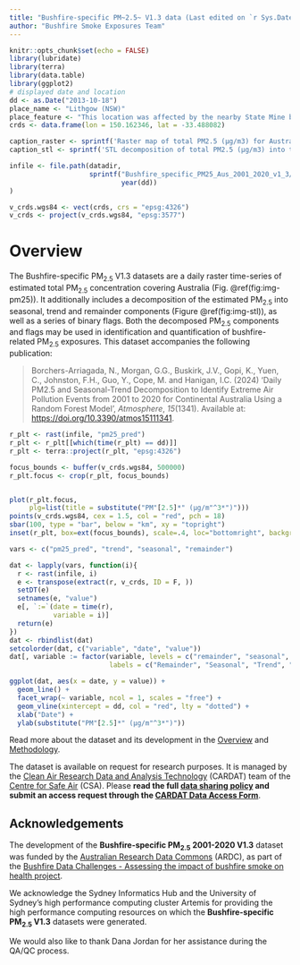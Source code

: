```yaml
--- 
title: "Bushfire-specific PM~2.5~ V1.3 data (Last edited on `r Sys.Date()`)"
author: "Bushfire Smoke Exposures Team"
---
```


```r
knitr::opts_chunk$set(echo = FALSE)
library(lubridate)
library(terra)
library(data.table)
library(ggplot2)
# displayed date and location
dd <- as.Date("2013-10-18")
place_name <- "Lithgow (NSW)"
place_feature <- "This location was affected by the nearby State Mine bushfire" # for caption
crds <- data.frame(lon = 150.162346, lat = -33.488082)

caption_raster <- sprintf('Raster map of total PM2.5 (µg/m3) for Australia on %s. %s is marked with a white diamond, corresponding to the location of the STL decomposition shown below.', dd, place_name)
caption_stl <- sprintf('STL decomposition of total PM2.5 (µg/m3) into trend, seasonal and remainder components for pixel at %s. Dotted red line indicates the date %s, corresponding to the above raster map. %s. (Note the scale for y axis is not fixed.)', place_name, dd, place_feature)

infile <- file.path(datadir,
                    sprintf("Bushfire_specific_PM25_Aus_2001_2020_v1_3/data_derived/bushfiresmoke_v1_3_%04i_compressed_20231130_7.nc", 
                            year(dd))
)

v_crds.wgs84 <- vect(crds, crs = "epsg:4326")
v_crds <- project(v_crds.wgs84, "epsg:3577")
```

# Overview

<style type="text/css">
p.caption {
  color: grey;
  font-size: smaller;
}
</style>

The Bushfire-specific PM~2.5~ V1.3 datasets are a daily raster time-series of estimated total PM~2.5~ concentration covering Australia (Fig. \@ref(fig:img-pm25)). It additionally includes a decomposition of the estimated PM~2.5~ into seasonal, trend and remainder components (Figure \@ref(fig:img-stl)), as well as a series of binary flags. Both the decomposed PM~2.5~ components and flags may be used in identification and quantification of bushfire-related PM~2.5~ exposures. This dataset accompanies the following publication:

> Borchers-Arriagada, N., Morgan, G.G., Buskirk, J.V., Gopi, K., Yuen, C., Johnston, F.H., Guo, Y., Cope, M. and Hanigan, I.C. (2024) ‘Daily PM2.5 and Seasonal-Trend Decomposition to Identify Extreme Air Pollution Events from 2001 to 2020 for Continental Australia Using a Random Forest Model’, *Atmosphere*, *15*(1341). Available at: <https://doi.org/10.3390/atmos15111341>.

```r
r_plt <- rast(infile, "pm25_pred")
r_plt <- r_plt[[which(time(r_plt) == dd)]]
r_plt <- terra::project(r_plt, "epsg:4326")

focus_bounds <- buffer(v_crds.wgs84, 500000)
r_plt.focus <- crop(r_plt, focus_bounds)


plot(r_plt.focus, 
     plg=list(title = substitute("PM"[2.5]*" (µg/m"^3*")")))
points(v_crds.wgs84, cex = 1.5, col = "red", pch = 18)
sbar(100, type = "bar", below = "km", xy = "topright")
inset(r_plt, box=ext(focus_bounds), scale=.4, loc="bottomright", background="light yellow", pbox=list(lwd=1, lty=1, col="red"))
```

```r
vars <- c("pm25_pred", "trend", "seasonal", "remainder")

dat <- lapply(vars, function(i){
  r <- rast(infile, i)
  e <- transpose(extract(r, v_crds, ID = F, ))
  setDT(e)
  setnames(e, "value")
  e[, `:=`(date = time(r),
           variable = i)]
  return(e)
})
dat <- rbindlist(dat)
setcolorder(dat, c("variable", "date", "value"))
dat[, variable := factor(variable, levels = c("remainder", "seasonal", "trend", "pm25_pred"),
                         labels = c("Remainder", "Seasonal", "Trend", "Total PM2.5"))]

ggplot(dat, aes(x = date, y = value)) + 
  geom_line() + 
  facet_wrap(~ variable, ncol = 1, scales = "free") + 
  geom_vline(xintercept = dd, col = "red", lty = "dotted") +
  xlab("Date") +
  ylab(substitute("PM"[2.5]*" (µg/m"^3*")"))

```

Read more about the dataset and its development in the [Overview](#overview) and [Methodology](#methodology).

The dataset is available on request for research purposes. It is managed by the [Clean Air Research Data and Analysis Technology][cardat-home] (CARDAT) team of the [Centre for Safe Air][csa-home] (CSA). Please **read the full [data sharing policy](#dataset-licencing) and submit an access request through the [CARDAT Data Access Form][cardat-form]**.

## Acknowledgements {-}

The development of the **Bushfire-specific PM~2.5~ 2001-2020 V1.3** dataset was funded by the [Australian Research Data Commons][ardc-home] (ARDC), as part of the [Bushfire Data Challenges - Assessing the impact of bushfire smoke on health project][ardc-project].

We acknowledge the Sydney Informatics Hub and the University of Sydney’s high performance computing cluster Artemis for providing the high performance computing resources on which the **Bushfire-specific PM~2.5~ V1.3** datasets were generated.
 
We would also like to thank Dana Jordan for her assistance during the QA/QC process.

<!-- Links -->
<!-- Dataset pages -->
[dset-2001-2020-doi]: https://doi.org/10.17605/OSF.IO/WQK4T 
[dset-2020-2023-doi]: https://doi.org/10.17605/OSF.IO/47C6B
[dset-2001-2020-metadata]: https://cardat.github.io/data_inventory/bushfire_smoke_pm_exposures.html#bushfire_specific_pm25_aus_2001_2020_v1_3
[dset-2020-2023-metadata]: https://cardat.github.io/data_inventory/bushfire_smoke_pm_exposures.html#bushfire_specific_pm25_aus_2020_2023_v1_3

<!-- Organisation pages -->
[csa-home]: https://safeair.org.au/
[cardat-home]: https://cardat.github.io/
[cardat-form]: https://cardat.github.io/data_access_request_form.html
[ardc-home]: https://ardc.edu.au/
[ardc-project]: https://doi.org/10.47486/DC008

<!-- Other links -->
[paper-dset]: https://doi.org/10.3390/atmos15111341
[paper-exceptional-events]: https://doi.org/10.1016/j.heliyon.2024.e24532